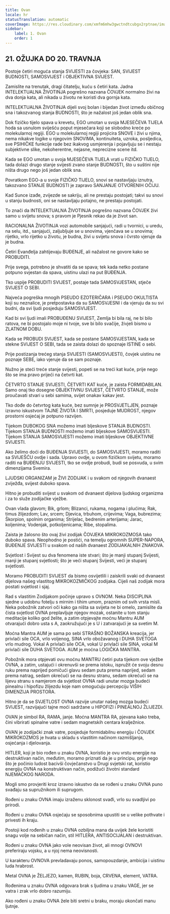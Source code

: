 ```yaml
---
title: Ovan
locale: hr
statusTranslation: automatic
coverImage: https://res.cloudinary.com/xmfm6mhw3gwctndtcubgx2rptnae/image/upload/v1741354450/small_cover_tratado_esoterico_de_astrologia_hermetica_6210a35442.webp
sidebar:
    label: 1. Ovan
    order: 1
---
```

## 21. OŽUJKA DO 20. TRAVNJA

Postoje četiri moguća stanja SVIJESTI za čovjeka: SAN, SVIJEST BUDNOSTI, SAMOSVIJEST i OBJEKTIVNA SVIJEST.

Zamislite na trenutak, dragi čitatelju, kuću s četiri kata. Jadna INTELEKTUALNA ŽIVOTINJA pogrešno nazvana ČOVJEK normalno živi na dva donja kata, ali nikada u životu ne koristi dva gornja kata.

INTELEKTUALNA ŽIVOTINJA dijeli svoj bolan i bijedan život između običnog sna i takozvanog stanja BUDNOSTI, što je nažalost još jedan oblik sna.

Dok fizičko tijelo spava u krevetu, EGO umotan u svoja MJESEČEVA TIJELA hoda sa usnulom sviješću poput mjesečara koji se slobodno kreće po molekularnoj regiji. EGO u molekularnoj regiji projicira SNOVE i živi u njima, nema nikakve logike u njegovim SNOVIMA, kontinuiteta, uzroka, posljedica, sve PSIHIČKE funkcije rade bez ikakvog usmjerenja i pojavljuju se i nestaju subjektivne slike, nekoherentne, nejasne, neprecizne scene itd.

Kada se EGO umotan u svoja MJESEČEVA TIJELA vrati u FIZIČKO TIJELO, tada dolazi drugo stanje svijesti zvano stanje BUDNOSTI, što u suštini nije ništa drugo nego još jedan oblik sna.

Povratkom EGO-a u svoje FIZIČKO TIJELO, snovi se nastavljaju iznutra, takozvano STANJE BUDNOSTI je zapravo SANJANJE OTVORENIH OČIJU.

Kad Sunce izađe, zvijezde se sakriju, ali ne prestaju postojati; takvi su snovi u stanju budnosti, oni se nastavljaju potajno, ne prestaju postojati.

To znači da INTELEKTUALNA ŽIVOTINJA pogrešno nazvana ČOVJEK živi samo u svijetu snova; s pravom je Pjesnik rekao da je život san.

RACIONALNA ŽIVOTINJA vozi automobile sanjajući, radi u tvornici, u uredu, na selu, itd., sanjajući, zaljubljuje se u snovima, vjenčava se u snovima; rijetko, vrlo rijetko u životu, je budna, živi u svijetu snova i čvrsto vjeruje da je budna.

Četiri Evanđelja zahtijevaju BUĐENJE, ali nažalost ne govore kako se PROBUDITI.

Prije svega, potrebno je shvatiti da se spava; tek kada netko postane potpuno svjestan da spava, uistinu ulazi na put BUĐENJA.

Tko uspije PROBUDITI SVIJEST, postaje tada SAMOSVJESTAN, stječe SVIJEST O SEBI.

Najveća pogreška mnogih PSEUDO EZOTERIČARA i PSEUDO OKULTISTA koji su neznalice, je pretpostavka da su SAMOSVJESNI i da vjeruju da su svi budni, da svi ljudi posjeduju SAMOSVIJEST.

Kad bi svi ljudi imali PROBUĐENU SVIJEST, Zemlja bi bila raj, ne bi bilo ratova, ne bi postojalo moje ni tvoje, sve bi bilo svačije, živjeli bismo u ZLATNOM DOBU.

Kada se PROBUDI SVIJEST, kada se postane SAMOSVJESTAN, kada se stekne SVIJEST O SEBI, tada se zaista dolazi do spoznaje ISTINE o sebi.

Prije postizanja trećeg stanja SVIJESTI (SAMOSVIJESTI), čovjek uistinu ne poznaje SEBE, iako vjeruje da se sam poznaje.

Nužno je steći treće stanje svijesti, popeti se na treći kat kuće, prije nego što se ima pravo prijeći na četvrti kat.

ČETVRTO STANJE SVIJESTI, ČETVRTI KAT kuće, je zaista FORMIDABILAN. Samo onaj tko dosegne OBJEKTIVNU SVIJEST, ČETVRTO STANJE, može proučavati stvari u sebi samima, svijet onakav kakav jest.

Tko dođe do četvrtog kata kuće, bez sumnje je PROSVJETLJEN, poznaje izravno iskustvom TAJNE ŽIVOTA I SMRTI, posjeduje MUDROST, njegov prostorni osjećaj je potpuno razvijen.

Tijekom DUBOKOG SNA možemo imati bljeskove STANJA BUDNOSTI. Tijekom STANJA BUDNOSTI možemo imati bljeskove SAMOSVIJESTI. Tijekom STANJA SAMOSVIJESTI možemo imati bljeskove OBJEKTIVNE SVIJESTI.

Ako želimo doći do BUĐENJA SVIJESTI, do SAMOSVIJESTI, moramo raditi sa SVIJEŠĆU ovdje i sada. Upravo ovdje, u ovom fizičkom svijetu, moramo raditi na BUĐENJU SVIJESTI, tko se ovdje probudi, budi se posvuda, u svim dimenzijama Svemira.

LJUDSKI ORGANIZAM je ŽIVI ZODIJAK i u svakom od njegovih dvanaest zviježđa, svijest duboko spava.

Hitno je probuditi svijest u svakom od dvanaest dijelova ljudskog organizma i za to služe zodijačke vježbe.

Ovan vlada glavom; Bik, grlom; Blizanci, rukama, nogama i plućima; Rak, timus žlijezdom; Lav, srcem; Djevica, trbuhom, crijevima; Vaga, bubrezima; Škorpion, spolnim organima; Strijelac, bedrenim arterijama; Jarac, koljenima; Vodenjak, potkoljenicama; Ribe, stopalima.

Zaista je žalosno što ovaj živi zodijak ČOVJEKA MIKROKOZMOSA tako duboko spava. Neophodno je postići, na temelju ogromnih SUPER-NAPORA, BUĐENJE SVIJESTI u svakom od naših dvanaest ZODIJAKALNIH ZNAKOVA.

Svjetlost i Svijest su dva fenomena iste stvari; što je manji stupanj Svijesti, manji je stupanj svjetlosti; što je veći stupanj Svijesti, veći je stupanj svjetlosti.

Moramo PROBUDITI SVIJEST da bismo osvijetlili i zaiskrili svaki od dvanaest dijelova našeg vlastitog MIKROKOZMIČKOG zodijaka. Cijeli naš zodijak mora postati svjetlost i sjaj.

Rad s vlastitim Zodijakom počinje upravo s OVNOM. Neka DISCIPLINA sjedne u udobnu fotelju s mirnim i tihim umom, praznim od svih vrsta misli. Neka pobožnik zatvori oči kako ga ništa sa svijeta ne bi omelo, zamislite da čista svjetlost OVNA preplavljuje njegov mozak, ostanite u tom stanju meditacije koliko god želite, a zatim otpjevajte moćnu Mantru AUM otvarajući dobro usta s A, zaokružujući je s U i zatvarajući je sa svetim M.

Moćna Mantra AUM je sama po sebi STRAŠNO BOŽANSKA kreacija, jer privlači sile OCA, vrlo voljenog, SINA vrlo obožavanog i DUHA SVETOGA vrlo mudrog. Vokal A privlači sile OCA, vokal U privlači sile SINA, vokal M privlači sile DUHA SVETOGA. AUM je moćna LOGIČKA MANTRA.

Pobožnik mora otpjevati ovu moćnu MANTRU četiri puta tijekom ove vježbe OVNA, a zatim, ustajući i okrenuvši se prema istoku, ispružit će svoju desnu ruku prema naprijed pomičući glavu sedam puta prema naprijed, sedam prema natrag, sedam okrećući se na desnu stranu, sedam okrećući se na lijevu stranu s namjerom da svjetlost OVNA radi unutar mozga budeći pinealnu i hipofizu žlijezdu koje nam omogućuju percepciju VIŠIH DIMENZIJA PROSTORA.

Hitno je da se SVJETLOST OVNA razvije unutar našeg mozga budeći SVIJEST, razvijajući tajne moći sadržane u HIPOFIZI i PINEALNOJ ŽLIJEZDI.

OVAN je simbol RA, RAMA, janje. Moćna MANTRA RA, pjevana kako treba, čini vibrirati spinalne vatre i sedam magnetskih centara kralježnice.

OVAN je zodijački znak vatre, posjeduje formidabilnu energiju i ČOVJEK MIKROKOZMOS je hvata u skladu s vlastitim načinom razmišljanja, osjećanja i djelovanja.

HITLER, koji je bio rođen u znaku OVNA, koristio je ovu vrstu energije na destruktivan način, međutim, moramo priznati da je u principu, prije nego što je počinio ludost bacivši čovječanstvo u Drugi svjetski rat, koristio energiju OVNA na konstruktivan način, podižući životni standard NJEMAČKOG NARODA.

Mogli smo provjeriti kroz izravno iskustvo da se rođeni u znaku OVNA puno svađaju sa supružnikom ili suprugom.

Rođeni u znaku OVNA imaju izraženu sklonost svađi, vrlo su svadljivi po prirodi.

Rođeni u znaku OVNA osjećaju se sposobnima upustiti se u velike pothvate i privesti ih kraju.

Postoji kod rođenih u znaku OVNA ozbiljna mana da uvijek žele koristiti snagu volje na sebičan način, stil HITLERA, ANTISOCIJALAN i destruktivan.

Rođeni u znaku OVNA jako vole neovisan život, ali mnogi OVNOVI preferiraju vojsku, a u njoj nema neovisnosti.

U karakteru OVNOVA prevladavaju ponos, samopouzdanje, ambicija i uistinu luda hrabrost.

Metal OVNA je ŽELJEZO, kamen, RUBIN, boja, CRVENA, element, VATRA.

Rođenima u znaku OVNA odgovara brak s ljudima u znaku VAGE, jer se vatra i zrak vrlo dobro razumiju.

Ako rođeni u znaku OVNA žele biti sretni u braku, moraju okončati manu ljutnje.

